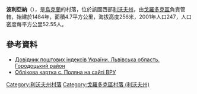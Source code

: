 {{coord|49|33|12|N|23|40|56|E|scale:100000|display=title}}

'''波利亞納'''（{{lang-uk|Поляна}}），是[[烏克蘭|烏克蘭]]的村落，位於該國西部[[利沃夫州|利沃夫州]]，由[[戈羅多克區|戈羅多克區]]負責管轄，始建於1484年，面積4.7平方公里，海拔高度256米，2001年人口247，人口密度每平方公里52.55人。

==參考資料==
*[http://www.uaidx.com/13/301/index Довідник поштових індексів України. Львівська область. Городоцький район] {{Wayback|url=http://www.uaidx.com/13/301/index |date=20161001112734 }}
* [http://w1.c1.rada.gov.ua/pls/z7503/A005?rf7571=19377 Облікова картка с. Поляна на сайті ВРУ]

{{DEFAULTSORT:Поляна}}
[[Category:利沃夫州村落|Category:利沃夫州村落]]
[[Category:戈羅多克區村落_(利沃夫州)|Category:戈羅多克區村落 (利沃夫州)]]


{{Lviv-geo-stub}}